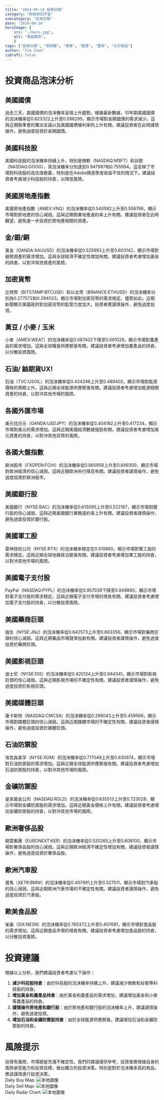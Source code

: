 ```yaml
---
title: "2024-09-14 投資日報"
category: "財經資訊宇宙"
subcategory: "投資日報"
date: "2024-09-14"
heroImage: {
    src: "./hero.jpg",
    alt: "易經算命",
    }
tags: ["投資日報", "照妖鏡", "債券", "股票", "匯率", "大宗商品"]
author: "Tim Chen"
isDraft: false
---
```

# 投資商品泡沫分析

## 美國國債
過去三天，美國國債的泡沫機率呈現上升趨勢。根據最新數據，10年期美國國債的泡沫機率從0.623322上升至0.596295，顯示市場對長期國債的需求減少。這與近期聯準會的鷹派言論以及美國國債殖利率的上升有關。建議投資者在此時謹慎操作，避免過度投資於長期國債。

## 美國科技股
美國科技股的泡沫機率持續上升，特別是微軟（NASDAQ:MSFT）和谷歌（NASDAQ:GOOG），其泡沫機率分別達到0.947987和0.755994。這反映了市場對科技股的高估值擔憂，特別是在Adobe預測季度收益不佳的情況下。建議投資者考慮減少科技股的持倉，以降低風險。

## 美國房地產指數
美國房地產指數（AMEX:VNQ）的泡沫機率從0.540592上升至0.558766，顯示市場對房地產的信心減弱。這與近期商業地產違約率上升有關。建議投資者在此時觀望，避免進一步投資於房地產相關的資產。

## 金/銀/銅
黃金（OANDA:XAUUSD）的泡沫機率從0.525993上升至0.603142，顯示市場對避險資產的需求增加。這與全球經濟不確定性增加有關。建議投資者考慮增加黃金的持倉，以對沖其他資產的風險。

## 加密貨幣
比特幣（BITSTAMP:BTCUSD）和以太幣（BINANCE:ETHUSD）的泡沫機率分別為0.277572和0.294023，顯示市場對加密貨幣的需求穩定。儘管如此，近期新聞顯示美國政府對加密貨幣的監管力度加大，投資者應謹慎操作，避免過度投資。

## 黃豆 / 小麥 / 玉米
小麥（AMEX:WEAT）的泡沫機率從0.087402下降至0.061029，顯示市場對農產品的需求增加。這與全球糧食供應緊張有關。建議投資者考慮增加農產品的持倉，以分散投資風險。

## 石油/ 鈾期貨UX!
石油（TVC:USOIL）的泡沫機率從0.434246上升至0.489402，顯示市場對能源價格的預期上升。這與近期全球能源供應緊張有關。建議投資者考慮增加能源相關資產的持倉，以對沖其他市場的風險。

## 各國外匯市場
美元兌日元（OANDA:USDJPY）的泡沫機率從0.404182上升至0.417234，顯示市場對美元的需求增加。這與近期美國經濟數據強勁有關。建議投資者考慮增加美元資產的持倉，以對沖其他貨幣的風險。

## 各國大盤指數
歐洲股市（FXOPEN:FCHI）的泡沫機率從0.865956上升至0.849300，顯示市場對歐洲經濟的信心減弱。這與近期歐洲央行降息有關。建議投資者謹慎操作，避免過度投資於歐洲股市。

## 美國銀行股
美國銀行（NYSE:BAC）的泡沫機率從0.613095上升至0.522167，顯示市場對銀行股的信心減弱。這與近期美國銀行業務違約率上升有關。建議投資者謹慎操作，避免過度投資於銀行股。

## 美國軍工股
雷神技術公司（NYSE:RTX）的泡沫機率穩定在0.510860，顯示市場對軍工股的需求穩定。這與近期全球地緣政治緊張有關。建議投資者考慮增加軍工股的持倉，以對沖其他市場的風險。

## 美國電子支付股
PayPal（NASDAQ:PYPL）的泡沫機率從0.957039下降至0.948880，顯示市場對電子支付股的需求穩定。這與近期電子支付市場的增長有關。建議投資者考慮增加電子支付股的持倉，以分散投資風險。

## 美國藥商巨頭
強生（NYSE:JNJ）的泡沫機率從0.642573上升至0.663356，顯示市場對藥商巨頭的信心減弱。這與近期藥品市場競爭加劇有關。建議投資者謹慎操作，避免過度投資於藥商巨頭。

## 美國影視巨頭
迪士尼（NYSE:DIS）的泡沫機率從0.420124上升至0.944341，顯示市場對影視巨頭的信心減弱。這與近期影視市場的不確定性有關。建議投資者謹慎操作，避免過度投資於影視巨頭。

## 美國媒體巨頭
康卡斯特（NASDAQ:CMCSA）的泡沫機率從0.296043上升至0.459566，顯示市場對媒體巨頭的信心減弱。這與近期媒體市場的不確定性有關。建議投資者謹慎操作，避免過度投資於媒體巨頭。

## 石油防禦股
埃克森美孚（NYSE:XOM）的泡沫機率從0.717049上升至0.830874，顯示市場對石油防禦股的需求增加。這與近期全球能源供應緊張有關。建議投資者考慮增加石油防禦股的持倉，以對沖其他市場的風險。

## 金礦防禦股
皇家黃金公司（NASDAQ:RGLD）的泡沫機率從0.635513上升至0.723028，顯示市場對金礦防禦股的需求增加。這與近期黃金價格上升有關。建議投資者考慮增加金礦防禦股的持倉，以對沖其他市場的風險。

## 歐洲奢侈品股
開雲集團（EURONEXT:KER）的泡沫機率從0.520265上升至0.608100，顯示市場對奢侈品股的信心減弱。這與近期歐洲經濟不確定性增加有關。建議投資者謹慎操作，避免過度投資於奢侈品股。

## 歐洲汽車股
寶馬（XETR:BMW）的泡沫機率從0.407991上升至0.527511，顯示市場對汽車股的信心減弱。這與近期歐洲汽車市場的不確定性有關。建議投資者謹慎操作，避免過度投資於汽車股。

## 歐美食品股
雀巢（SIX:NESN）的泡沫機率從0.765372上升至0.407691，顯示市場對食品股的需求增加。這與近期食品市場的增長有關。建議投資者考慮增加食品股的持倉，以分散投資風險。

# 投資建議

根據以上分析，我們建議投資者考慮以下操作：

1. **減少科技股持倉**：由於科技股的泡沫機率持續上升，建議減少微軟和谷歌等科技股的持倉。
2. **增加黃金和農產品持倉**：由於黃金和農產品的需求增加，建議增加黃金和小麥等農產品的持倉。
3. **謹慎操作房地產和銀行股**：由於房地產和銀行股的泡沫機率上升，建議謹慎操作，避免過度投資。
4. **增加石油和金礦防禦股持倉**：由於全球能源供應緊張，建議增加石油和金礦防禦股的持倉。

# 風險提示

投資有風險，市場總是充滿不確定性。我們的建議僅供參考，投資者應根據自身的風險承受能力和投資目標，做出獨立的投資決策。特別是對於泡沫機率高的商品，應該謹慎進行投資決策。
<br />
Daily Buy Map:
![本地圖像](./buyMap.svg)
<br />
Daily Sell Map:
![本地圖像](./sellMap.svg)
<br />
Daily Radar Chart:
![本地圖像](./radar.svg)
<br />
